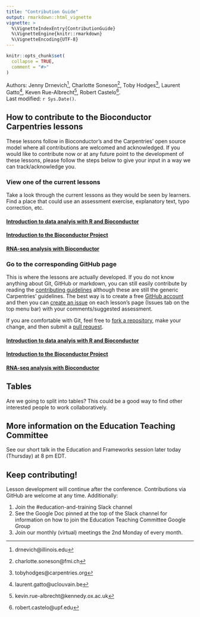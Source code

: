 ```yaml
---
title: "Contribution Guide"
output: rmarkdown::html_vignette
vignette: >
  %\VignetteIndexEntry{ContributionGuide}
  %\VignetteEngine{knitr::rmarkdown}
  %\VignetteEncoding{UTF-8}
---
```



```r
knitr::opts_chunk$set(
  collapse = TRUE,
  comment = "#>"
)
```


Authors:
    Jenny Drnevich^[drnevich@illinois.edu],
    Charlotte Soneson^[charlotte.soneson@fmi.ch],
    Toby Hodges^[tobyhodges@carpentries.org],
    Laurent Gatto^[laurent.gatto@uclouvain.be],
    Keven Rue-Albrecht^[kevin.rue-albrecht@kennedy.ox.ac.uk],
    Robert Castelo^[robert.castelo@upf.edu].
    <br/>
Last modified: `r Sys.Date()`.

## How to contribute to the Bioconductor Carpentries lessons

These lessons follow in Bioconductor's and the Carpentries' open source model where all contributions are welcomed and acknowledged. If you would like to contribute now or at any future point to the development of these lessons, please follow the steps below to give your input in a way we can track/acknowledge you.

### View one of the current lessons

Take a look through the current lessons as they would be seen by learners. Find a place that could use an assessment exercise, explanatory text, typo correction, etc. 

#### [Introduction to data analyis with R and Bioconductor](https://carpentries-incubator.github.io/bioc-intro/)

#### [Introduction to the Bioconductor Project](https://carpentries-incubator.github.io/bioc-project/)

#### [RNA-seq analysis with Bioconductor](https://carpentries-incubator.github.io/bioc-rnaseq/)


### Go to the corresponding GitHub page

This is where the lessons are actually developed. If you do not know anything about Git, GitHub or markdown, you can still easily contribute by reading the [contributing guidelines](https://github.com/carpentries-incubator/bioc-intro/blob/f628a82bb53838a5c7fb790b380ec710c2531224/CONTRIBUTING.md) although these are still the generic Carpentries' guidelines. The best way is to create a free [GitHub account](https://github.com/join) and then you can [create an issue](https://guides.github.com/features/issues/) on each lesson's page (Issues tab on the top menu bar) with your comments/suggested assessment. 

If you are comfortable with Git, feel free to [fork a repository](https://docs.github.com/en/get-started/quickstart/fork-a-repo), make your change, and then submit a [pull request](https://docs.github.com/en/github/collaborating-with-pull-requests/proposing-changes-to-your-work-with-pull-requests/about-pull-requests). 


#### [Introduction to data analyis with R and Bioconductor](https://github.com/carpentries-incubator/bioc-intro)

#### [Introduction to the Bioconductor Project](https://github.com/carpentries-incubator/bioc-project)

#### [RNA-seq analysis with Bioconductor](https://github.com/carpentries-incubator/bioc-rnaseq/)



## Tables

Are we going to split into tables? This could be a good way to find other interested people to work collaboratively.


## More information on the Education Teaching Committee

See our short talk in the Education and Frameworks session later today (Thursday) at 8 pm EDT. 

## Keep contributing!

Lesson development will continue after the conference. Contributions via GitHub are welcome at any time. Additionally:

1. Join the #education-and-training Slack channel
2. See the Google Doc pinned at the top of the Slack channel for information on how to join the Education Teaching Committee Google Group 
3. Join our monthly (virtual) meetings the 2nd Monday of every month.



